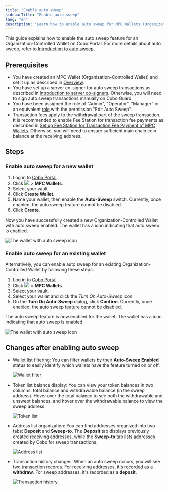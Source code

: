 ```yaml
---
title: "Enable auto sweep"
sidebarTitle: "Enable auto sweep"
lang: "en"
description: "Learn how to enable auto sweep for MPC Wallets (Organization-Controlled Wallets) and explore the resulting updates to wallet features and transaction management."
---
```


This guide explains how to enable the auto sweep feature for an Organization-Controlled Wallet on Cobo Portal. For more details about auto sweep, refer to [Introduction to auto sweep](/en/portal/mpc-wallets/ocw/auto-sweep-overview).

## Prerequisites
- You have created an MPC Wallet (Organization-Controlled Wallet) and set it up as described in [Overview](/en/portal/mpc-wallets/ocw/set-up).
- You have set up a server co-signer for auto sweep transactions as described in [Introduction to server co-signers](https://www.cobo.com/developers/v2/guides/mpc-wallets/server-co-signer/tss-node-overview). Otherwise, you will need to sign auto sweep transactions manually on Cobo Guard.
- You have been assigned the role of "Admin", "Operator", "Manager" or an equivalent [role](/en/portal/organization/roles-and-permissions) with the permission "Edit Auto Sweep".
- Transaction fees apply to the withdrawal part of the sweep transaction. It is recommended to enable Fee Station for transaction fee payments as described in [Set up Fee Station for Transaction Fee Payment of MPC Wallets](/en/portal/fee-station/set-up-for-mpc). Otherwise, you will need to ensure sufficient main chain coin balance at the receiving address.

## Steps

### Enable auto sweep for a new wallet

1. Log in to [Cobo Portal](https://portal.cobo.com/login).
2. Click <img src="/en/images/mpc-wallet/wallets-icon.svg" className="icon"></img> > **MPC Wallets**.
3. Select your vault.
4. Click **Create Wallet**.
5. Name your wallet, then enable the **Auto-Sweep** switch. 
    <Warning>Currently, once enabled, the auto sweep feature cannot be disabled.</Warning>
6. Click **Create**.

Now you have successfully created a new Organization-Controlled Wallet with auto sweep enabled. The wallet has a icon indicating that auto sweep is enabled.

<img src="/en/images/mpc-wallet/ocw/auto-sweep-icon.png" className="full_screen" alt="The wallet with auto sweep icon" />

### Enable auto sweep for an existing wallet

Alternatively, you can enable auto sweep for an existing Organization-Controlled Wallet by following these steps:

1. Log in to [Cobo Portal](https://portal.cobo.com/login).
2. Click <img src="/en/images/mpc-wallet/wallets-icon.svg" className="icon"></img> > **MPC Wallets**.
3. Select your vault.
4. Select your wallet and click the *Turn On Auto-Sweep* icon.
5. On the **Turn On Auto-Sweep** dialog, click **Confirm**.
    <Warning>Currently, once enabled, the auto sweep feature cannot be disabled.</Warning>

The auto sweep feature is now enabled for the wallet. The wallet has a icon indicating that auto sweep is enabled.

<img src="/en/images/mpc-wallet/ocw/auto-sweep-icon.png" className="full_screen" alt="The wallet with auto sweep icon" />

## Changes after enabling auto sweep

- Wallet list filtering: You can filter wallets by their **Auto-Sweep Enabled** status to easily identify which wallets have the feature turned on or off.

    <img src="/en/images/mpc-wallet/ocw/wallet-filter.png" className="full_screen" alt="Wallet filter" />

- Token list balance display: You can view your token balances in two columns: total balance and withdrawable balance (in the sweep address). Hover over the total balance to see both the withdrawable and unswept balances, and hover over the withdrawable balance to view the sweep address.

    <img src="/en/images/mpc-wallet/ocw/token-list.png" className="full_screen" alt="Token list" />

- Address list organization: You can find addresses organized into two tabs: **Deposit** and **Sweep-to**. The **Deposit** tab displays previously created receiving addresses, while the **Sweep-to** tab lists addresses created by Cobo for sweep transactions.

    <img src="/en/images/mpc-wallet/ocw/address-list.png" className="full_screen" alt="Address list" />

- Transaction history changes: When an auto sweep occurs, you will see two transaction records. For receiving addresses, it's recorded as a **withdraw**. For sweep addresses, it's recorded as a **deposit**.

    <img src="/en/images/mpc-wallet/ocw/transaction-history.png" className="full_screen" alt="Transaction history" />